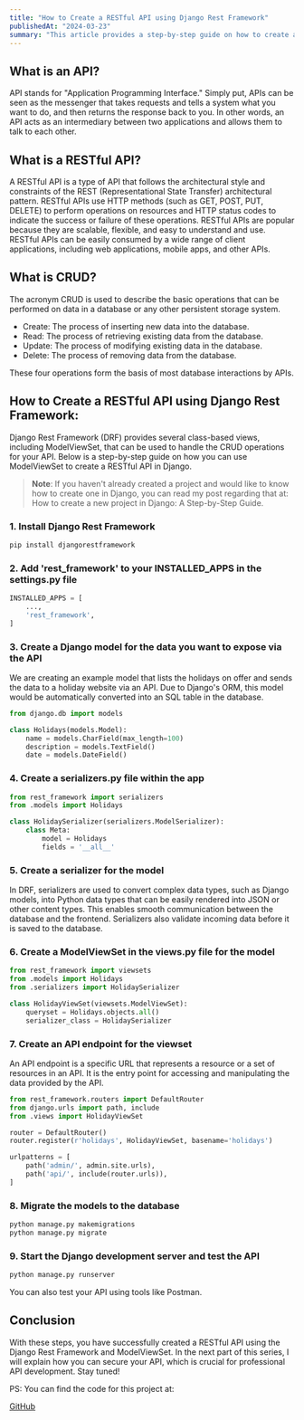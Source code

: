 ```yaml
---
title: "How to Create a RESTful API using Django Rest Framework"
publishedAt: "2024-03-23"
summary: "This article provides a step-by-step guide on how to create a RESTful API using Django Rest Framework (DRF). It covers the basics of APIs, RESTful architecture, and CRUD operations. The guide also walks through the process of setting up Django, creating models, serializers, viewsets, and defining API endpoints, enabling developers to efficiently build scalable APIs."
---
```



## What is an API?

API stands for "Application Programming Interface." Simply put, APIs can be seen as the messenger that takes requests and tells a system what you want to do, and then returns the response back to you. In other words, an API acts as an intermediary between two applications and allows them to talk to each other.

## What is a RESTful API?

A RESTful API is a type of API that follows the architectural style and constraints of the REST (Representational State Transfer) architectural pattern. RESTful APIs use HTTP methods (such as GET, POST, PUT, DELETE) to perform operations on resources and HTTP status codes to indicate the success or failure of these operations. RESTful APIs are popular because they are scalable, flexible, and easy to understand and use. RESTful APIs can be easily consumed by a wide range of client applications, including web applications, mobile apps, and other APIs.

## What is CRUD?

The acronym CRUD is used to describe the basic operations that can be performed on data in a database or any other persistent storage system.

- Create: The process of inserting new data into the database.
- Read: The process of retrieving existing data from the database.
- Update: The process of modifying existing data in the database.
- Delete: The process of removing data from the database.

These four operations form the basis of most database interactions by APIs.

## How to Create a RESTful API using Django Rest Framework:

Django Rest Framework (DRF) provides several class-based views, including ModelViewSet, that can be used to handle the CRUD operations for your API. Below is a step-by-step guide on how you can use ModelViewSet to create a RESTful API in Django.

> **Note**: If you haven't already created a project and would like to know how to create one in Django, you can read my post regarding that at: How to create a new project in Django: A Step-by-Step Guide.

### 1. Install Django Rest Framework

```bash
pip install djangorestframework
```

### 2. Add 'rest_framework' to your INSTALLED_APPS in the settings.py file

```python
INSTALLED_APPS = [
    ...,
    'rest_framework',
]
```

### 3. Create a Django model for the data you want to expose via the API

We are creating an example model that lists the holidays on offer and sends the data to a holiday website via an API. Due to Django's ORM, this model would be automatically converted into an SQL table in the database.

```python
from django.db import models

class Holidays(models.Model):
    name = models.CharField(max_length=100)
    description = models.TextField()
    date = models.DateField()
```

### 4. Create a serializers.py file within the app

```python
from rest_framework import serializers
from .models import Holidays

class HolidaySerializer(serializers.ModelSerializer):
    class Meta:
        model = Holidays
        fields = '__all__'
```

### 5. Create a serializer for the model

In DRF, serializers are used to convert complex data types, such as Django models, into Python data types that can be easily rendered into JSON or other content types. This enables smooth communication between the database and the frontend. Serializers also validate incoming data before it is saved to the database.

### 6. Create a ModelViewSet in the views.py file for the model

```python
from rest_framework import viewsets
from .models import Holidays
from .serializers import HolidaySerializer

class HolidayViewSet(viewsets.ModelViewSet):
    queryset = Holidays.objects.all()
    serializer_class = HolidaySerializer
```

### 7. Create an API endpoint for the viewset

An API endpoint is a specific URL that represents a resource or a set of resources in an API. It is the entry point for accessing and manipulating the data provided by the API.

```python
from rest_framework.routers import DefaultRouter
from django.urls import path, include
from .views import HolidayViewSet

router = DefaultRouter()
router.register(r'holidays', HolidayViewSet, basename='holidays')

urlpatterns = [
    path('admin/', admin.site.urls),
    path('api/', include(router.urls)),
]
```

### 8. Migrate the models to the database

```bash
python manage.py makemigrations
python manage.py migrate
```

### 9. Start the Django development server and test the API

```bash
python manage.py runserver
```

You can also test your API using tools like Postman.

## Conclusion

With these steps, you have successfully created a RESTful API using the Django Rest Framework and ModelViewSet. In the next part of this series, I will explain how you can secure your API, which is crucial for professional API development. Stay tuned!

PS: You can find the code for this project at:

[GitHub](https://github.com/JD751/restful_api_part_1)